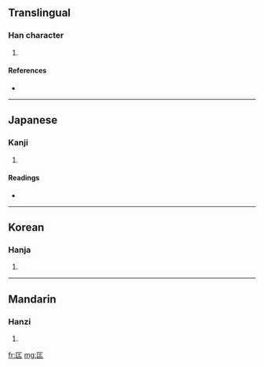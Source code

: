 ==Translingual==

===Han character===
{{Han char|rn=22|rad=匚|as=03|sn=5|four=|canj=尸一 (SM), XX尸一 (XXSM)}}

# {{defn|Han}}

====References====
* {{Han ref|kx=0153.170|dkj=02600|dj=0345.060|hdz=10082.020|uh=531E|ud=21278}}

----

==Japanese==

===Kanji===
{{ja-kanji|grade=|rs=匚03}}

# {{defn|Japanese}}

====Readings====
* {{ja-readings|on=[[しょう]] (shō)|kun=[[たくみ]] (takumi)}}

----

==Korean==

===Hanja===
{{ko-hanja|hangeul=장|rv=jang|mr=chang}}

# {{defn|Korean}}

----

==Mandarin==

===Hanzi===
{{cmn-hanzi|pin=[[jiàng]] ([[jiang4]])|wg=chiang<sup>4</sup>}}

# {{defn|Mandarin}}

[[fr:匞]]
[[mg:匞]]